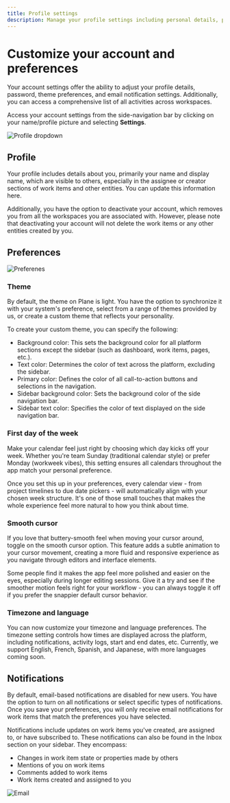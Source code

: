 ```yaml
---
title: Profile settings
description: Manage your profile settings including personal details, password, timezone, language, custom themes, and notification preferences to personalize your experience.
---
```


# Customize your account and preferences

Your account settings offer the ability to adjust your profile details, password, theme preferences, and email notification settings. Additionally, you can access a comprehensive list of all activities across workspaces.

Access your account settings from the side-navigation bar by clicking on your name/profile picture and selecting **Settings**.

![Profile dropdown](https://media.docs.plane.so/account/account-profile-dropdown.webp#center)

## Profile

Your profile includes details about you, primarily your name and display name, which are visible to others, especially in the assignee or creator sections of work items and other entities. You can update this information here.

Additionally, you have the option to deactivate your account, which removes you from all the workspaces you are associated with. However, please note that deactivating your account will not delete the work items or any other entities created by you.

## Preferences

![Preferenes](https://media.docs.plane.so/account/account-preferences.webp#center)

### Theme

By default, the theme on Plane is light. You have the option to synchronize it with your system's preference, select from a range of themes provided by us, or create a custom theme that reflects your personality.

To create your custom theme, you can specify the following:

- Background color: This sets the background color for all platform sections except the sidebar (such as dashboard, work items, pages, etc.).
- Text color: Determines the color of text across the platform, excluding the sidebar.
- Primary color: Defines the color of all call-to-action buttons and selections in the navigation.
- Sidebar background color: Sets the background color of the side navigation bar.
- Sidebar text color: Specifies the color of text displayed on the side navigation bar.

### First day of the week

Make your calendar feel just right by choosing which day kicks off your week. Whether you're team Sunday (traditional calendar style) or prefer Monday (workweek vibes), this setting ensures all calendars throughout the app match your personal preference.

Once you set this up in your preferences, every calendar view - from project timelines to due date pickers - will automatically align with your chosen week structure. It's one of those small touches that makes the whole experience feel more natural to how you think about time.

### Smooth cursor

If you love that buttery-smooth feel when moving your cursor around, toggle on the smooth cursor option. This feature adds a subtle animation to your cursor movement, creating a more fluid and responsive experience as you navigate through editors and interface elements.

Some people find it makes the app feel more polished and easier on the eyes, especially during longer editing sessions. Give it a try and see if the smoother motion feels right for your workflow - you can always toggle it off if you prefer the snappier default cursor behavior.

### Timezone and language

You can now customize your timezone and language preferences. The timezone setting controls how times are displayed across the platform, including notifications, activity logs, start and end dates, etc. Currently, we support English, French, Spanish, and Japanese, with more languages coming soon.

## Notifications

By default, email-based notifications are disabled for new users. You have the option to turn on all notifications or select specific types of notifications. Once you save your preferences, you will only receive email notifications for work items that match the preferences you have selected.

Notifications include updates on work items you've created, are assigned to, or have subscribed to. These notifications can also be found in the Inbox section on your sidebar. They encompass:

- Changes in work item state or properties made by others
- Mentions of you on work items
- Comments added to work items
- Work items created and assigned to you

![Email](https://media.docs.plane.so/account/account-email-preferences.webp#center)
